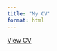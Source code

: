 ```yaml
---
title: "My CV"
format: html
---
```


<a href="https://github.com/mkolgesiz/cv/blob/main/CV.pdf" target="_blank">View CV</a>
